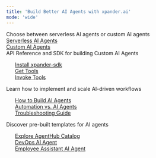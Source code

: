```yaml
---
title: 'Build Better AI Agents with xpander.ai'
mode: 'wide'
---
```


<CardGroup cols={2}>
  <Card title="Get started with AI Agents" icon="rocket">
      Choose between serverless AI agents or custom AI agents
    <div className="mt-4 text-primary font-medium space-y-2">
      <div>
        <a href="/quickstart">Serverless AI Agents</a>
      </div>
      <div>
        <a href="/essentials/markdown">Custom AI Agents</a>
      </div>
    </div>
  </Card>

  <Card title="API Reference" icon="terminal">
    API Reference and SDK for building Custom AI Agents
    <ul className="mt-4 text-primary font-medium space-y-2">
      <div>
        <a href="/api-reference/endpoint/get">Install xpander-sdk</a>
      </div>
      <div>
        <a href="/api-reference/endpoint/create">Get Tools</a>
      </div>
      <div>
        <a href="/api-reference/endpoint/delete">Invoke Tools</a>
      </div>
    </ul>
  </Card>
</CardGroup>

<CardGroup cols={2}>

<Card title="User Guides" icon="book-open">
  Learn how to implement and scale AI-driven workflows
  <ul className="mt-4 text-primary font-medium space-y-2">
    <div>
      <a href="/user-guides/agents">How to Build AI Agents</a>
    </div>
    <div>
      <a href="/user-guides/automation">Automation vs. AI Agents</a>
    </div>
    <div>
      <a href="/user-guides/troubleshooting">Troubleshooting Guide</a>
    </div>
  </ul>
</Card>

  <Card title="AgentHub" icon="users">
    Discover pre-built templates for AI agents
    <ul className="mt-4 text-primary font-medium space-y-2">
      <div>
        <a href="/agenthub">Explore AgentHub Catalog</a>
      </div>
      <div>
        <a href="/agenthub/deploy">DevOps AI Agent</a>
      </div>
      <div>
        <a href="/agenthub/manage">Employee Assistant AI Agent</a>
      </div>
    </ul>
  </Card>
</CardGroup>
